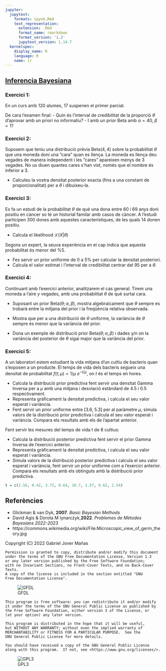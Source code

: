 ```yaml
---
jupyter:
  jupytext:
    formats: ipynb,Rmd
    text_representation:
      extension: .Rmd
      format_name: rmarkdown
      format_version: '1.2'
      jupytext_version: 1.14.7
  kernelspec:
    display_name: R
    language: R
    name: ir
---
```


<!-- #region -->
## [Inferencia Bayesiana][colab]

[<center><img src=https://upload.wikimedia.org/wikipedia/commons/0/0b/Microscopic_view_of_germ_theory.jpg width=50%></center>](#img_Bayes)


[colab]: https://colab.research.google.com/github/gjover/metodes_bayesians/blob/main/notebooks/2-Inferencia.ipynb
<!-- #endregion -->

### Exercici 1:

En un curs amb 120 alumes, 17 suspenen el primer parcial.

De cara l'examen final:
- Quin és l'interval de credibilitat de la proporció $\theta$ d'aprovar amb un priori no informatiu?
- I amb un prior Beta amb $\alpha = 40$, $\beta = 1$?


### Exercici 2:

Suposem que teniu una distribució prèvia $\textrm{Beta}(4, 4)$  sobre la probabilitat $\theta$ que una moneda doni una "cara" quan es llença. La moneda es llença deu vegades de manera independent i les "cares" apareixen menys de 3 vegades.
No us diuen quantes cares s'han vist, només que el nombre és inferior a 3. 

- Calculeu la vostra densitat posterior exacta (fins a una constant de proporcionalitat) per a $\theta$ i dibuixeu-la.


### Exercici 3:

Es fa un estudi de la probabilitat $\theta$ de què una dona entre 60 i 69 anys doni positiu en càncer so té un historial familar amb casos de càncer. A l'estudi participen 300 dones amb aquestes característiques, de les quals 14 donen positiu.

- Calcula el likelihood $\mathcal{L}(X|\theta)$

Segons un expert, la seuva experiència en el cap indica que aquesta probabilitat és menor del %5.

- Fes servir un prior uniforme de 0 a 5% per calcular la densitat posteriori.
- Calcula el valor estimat i l'interval de credibilitat centrar del $95%$ per a $\theta$. 


### Exercici 4:

Continuant amb l'exercici anterior, analitzarem el cas general.
Tirem una moneda a l'aire $y$ vegades, amb una probabilitat $\theta$ de què surtai cara.

- Suposant un prior $\textrm{Beta}(\theta; \alpha, \beta)$, mostra algebraicament que $\theta$ sempre es trobarà entre la mitjana del prior i la freqüència relativa observada.

- Mostra que per a una distribució de $\theta$ uniforme, la variància de $\theta$ sempre és menor que la variància del prior.

- Dona un exemple de distribució prior $\textrm{Beta}(\theta; \alpha, \beta)$ i dades y/n on la variància del posterior de $\theta$ sigai major que la variància del prior.


### Exercici 5:

A un laboratori estem estudiant la vida mitjana d'un cultiu de bacteris quan s'exposen a un producte. El temps de vida dels bacteris segueix una densitat de probabilitat $f(t; \mu) = 1/\mu \ e^{-t/\mu}$, on $t$ és el temps en hores.

- Calcula la distribució prior predictiva fent servir una densitat Gamma Inversa per a $\mu$ amb una mitjana i desviació estàndard de 4.5 i 0.5 respectivament.
- Representa gràficament la densitat predictiva, i calcula el seu valor esperat i variància. 
- Fent servir un prior uniforme entre \[3.6, 5.3\] per al paràmetre $\mu$, simula valors de la distribució prior predictiva i calcula el seu valor esperat i variància. Compara els resultats amb els de l'apartat anterior.

Fent servir les mesures del temps de vida t de 8 cultius:

- Calcula la distribució posterior predictiva fent servir el prior Gamma Inversa de l'exercici anterior.
- Representa gràficament la densitat predictiva, i calcula el seu valor esperat i variància. 
- Simula valors de la distribució posterior predictiva i calcula el seu valor esperat i variància, fent servir un prior uniforme com a l'exercici anterior. Compara els resultats amb els obtinguts amb la distribució prior predictiva.

```r
t = c(2.56, 0.42, 3.72, 0.64, 10.7, 1.57, 9.62, 2.54)
```

## Referències

- Glickman & van Dyk, **2007**. *Basic Bayesian Methods*
- David Agis & Dorota M lynarczyk,**2022**. *Problemes de Mètodes Bayesians 2022-2023*
- <a id='img_Bayes'></a> https://commons.wikimedia.org/wiki/File:Microscopic_view_of_germ_theory.jpg


Copyright (C) 2022 Gabriel Jover Mañas

    Permission is granted to copy, distribute and/or modify this document
    under the terms of the GNU Free Documentation License, Version 1.3
    or any later version published by the Free Software Foundation;
    with no Invariant Sections, no Front-Cover Texts, and no Back-Cover Texts.
    A copy of the license is included in the section entitled "GNU
    Free Documentation License".

![GFDL][GFDL]

    This program is free software: you can redistribute it and/or modify
    it under the terms of the GNU General Public License as published by
    the Free Software Foundation, either version 3 of the License, or
    (at your option) any later version.

    This program is distributed in the hope that it will be useful,
    but WITHOUT ANY WARRANTY; without even the implied warranty of
    MERCHANTABILITY or FITNESS FOR A PARTICULAR PURPOSE.  See the
    GNU General Public License for more details.

    You should have received a copy of the GNU General Public License
    along with this program.  If not, see <https://www.gnu.org/licenses/>.

![GPL3][GPL3]

[GFDL]: https://www.gnu.org/graphics/gfdl-logo-small.png 
[GPL3]: https://www.gnu.org/graphics/gplv3-127x51.png
